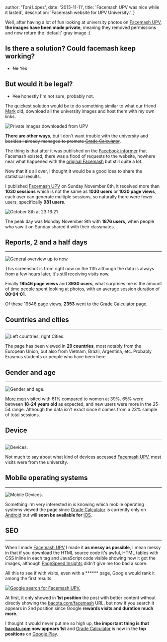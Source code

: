 

  author: 'Toni López',
  date: '2015-11-11',
  title: 'Facemash UPV was nice while it lasted',
  description:
    'Facemash website for UPV University.',
}


Well, after having a lot of fun looking at university photos on [Facemash UPV][4], **the images have been made private**, meaning they removed permissions and now return the 'default' gray image :(

## Is there a solution? Could facemash keep working?

- <del>No</del> Yes

## But would it be legal?

- <del>Yes</del> honestly I'm not sure, probably not.

The quickest solution would be to do something similar to what our friend [Mark][1] did, download all the university images and host them with my own links.

<Image src={faces} alt="Private images downloaded from UPV" />

**There are other ways**, but I don't want trouble with the university <del>and besides I already managed to promote [Grade Calculator][5]</del>.

The thing is that after it was published on the [Facebook informer][2] that Facemash existed, there was a flood of requests to the website, nowhere near what happened with the [original Facemash][3] but still quite a lot.

Now that it's all over, I thought it would be a good idea to share the statistical results.

I published [Facemash UPV][4] on Sunday November 8th, it received more than **1030 sessions** which is not the same as __1030 users__ or __1030 page views__, each user can generate multiple sessions, so naturally there were fewer users, specifically **981 users**.

<Image src={activeUsers} alt="October 8th at 23:16:21" />

The peak day was Monday November 9th with **1876 users**, when people who saw it on Sunday shared it with their classmates.

## Reports, 2 and a half days
* * *
<Image src={totalEst} alt="General overview up to now." />

This screenshot is from right now on the 11th although the data is always from a few hours later, it's still receiving visits now.

Finally **19546 page views** and **3930 users**, what surprises me is the amount of time people spent looking at photos, with an average session duration of **00:04:01**.

Of these 19546 page views, **2353** went to the [Grade Calculator][5] page.

## Countries and cities
* * *
<Image src={country} alt="Left countries, right Cities." />

The page has been viewed in **29 countries**, most notably from the European Union, but also from Vietnam, Brazil, Argentina, etc. Probably Erasmus students or people who have been here.

## Gender and age
* * *
<Image src={ages} alt="Gender and age." />

[More men][6] visited with 61% compared to women at 39%. 65% were between **18-24 years old** as expected, and new users were more in the 25-54 range. Although the data isn't exact since it comes from a 23% sample of total sessions.

## Device
* * *
<Image src={devices} alt="Devices." />

Not much to say about what kind of devices accessed [Facemash UPV][4], most visits were from the university.

## Mobile operating systems
* * *
<Image src={mobileSo} alt="Mobile Devices." />

Something I'm very interested in is knowing which mobile operating systems viewed the page since [Grade Calculator][5] is currently only on [Android][7] but will **soon be available for** [IOS][8].

## SEO
* * *
When I made [Facemash UPV][4] I made it **as messy as possible**, I mean messy in that if you download the HTML source code it's awful, HTML tables with CSS inline in each tag and JavaScript code visible showing how it got the images, although [PageSpeed Insights][9] didn't give me too bad a score.

All this to see if with visits, even with a ****** page, Google would rank it among the first results.

<a href="https://www.google.es/#q=facemash+upv"><Image src={googleFacemash} alt="Google search for Facemash UPV." /></a>

At first, it only showed in **1st position** the post with better content without directly showing the [bacota.com/facemash](https://bacota.com/facemash) URL, but now if you search it appears in 2nd position since Google **rewards visits and duration much more**.

I thought it would never put me so high up, **the important thing is that [bacota.com](https://bacota.com) now appears 1st** and [Grade Calculator][5] is now in the **top positions** on [Google Play][10].

[1]: https://en.wikipedia.org/wiki/Mark_Zuckerberg
[2]: https://www.facebook.com/El-informer-UPV-195757263903995/timeline
[3]: https://en.wikipedia.org/wiki/History_of_Facebook#Facemash
[4]: http://bacota.com/facemash/
[5]: http://bacota.com/calculanotas/
[6]: http://www.reactiongifs.us/wp-content/uploads/2013/11/brent_rambo_approves.gif
[7]: https://www.android.com/intl/es_es/
[8]: http://www.apple.com/es/ios/
[9]: https://developers.google.com/speed/pagespeed/insights/?url=http%3A%2F%2Fbacota.com%2Ffacemash
[10]: https://play.google.com/store/search?q=calcula%20notas&c=apps&docType=1&sp=CAFiDwoNY2FsY3VsYSBub3Rhc3oFGADAAQKKAQIIAQ%3D%3D%3AS%3AANO1ljL8bhE&hl=es
